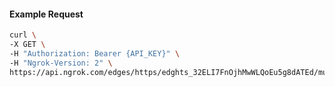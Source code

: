 
#### Example Request

```bash
curl \
-X GET \
-H "Authorization: Bearer {API_KEY}" \
-H "Ngrok-Version: 2" \
https://api.ngrok.com/edges/https/edghts_32ELI7FnOjhMwWLQoEu5g8dATEd/mutual_tls
```
